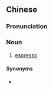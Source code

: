 {{also|浓缩咖啡}}
==Chinese==
{{zh-forms|s=浓缩咖啡|type=22}}

===Pronunciation===
{{zh-pron
|m=nóngsuō kāfēi
|c=nung4 suk1 gaa3 fe1
|cat=n
}}

===Noun===
{{zh-noun}}

# {{label|zh|coffee}} [[espresso]]

====Synonyms====
* {{zh-l|濃咖啡}}

{{zh-cat|Coffee}}